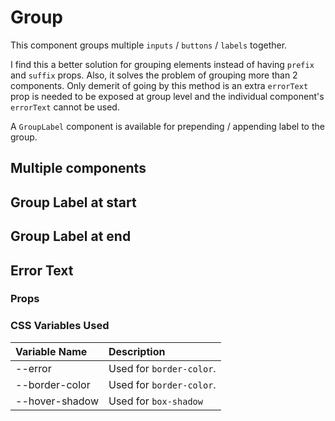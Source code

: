 
<Meta of={GroupStories} />

# Group

This component groups multiple `inputs` / `buttons` / `labels` together.

I find this a better solution for grouping elements instead of having `prefix` and `suffix` props. Also, it
solves the problem of grouping more than 2 components. Only demerit of going by this method is an extra `errorText`
prop is needed to be exposed at group level and the individual component's `errorText` cannot be used.

A `GroupLabel` component is available for prepending / appending label to the group.

## Multiple components

<Canvas of={GroupStories.MultipleComponents} />

## Group Label at start

<Canvas of={GroupStories.GroupLabelStart} />

## Group Label at end

<Canvas of={GroupStories.GroupLabelEnd} />

## Error Text

<Canvas of={GroupStories.WithErrorText} />

### Props

<Controls of={GroupStories.Primary} />

### CSS Variables Used

| Variable Name | Description |
| :- | :- |
| --error | Used for `border-color`. |
| --border-color | Used for `border-color`. |
| --hover-shadow | Used for `box-shadow` |
